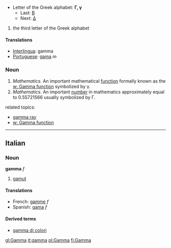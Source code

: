 *Letter of the Greek alphabet: '''&#915;, &#947;'''
**Last: [[beta|&#914;]]
**Next: [[delta|&#916;]]

#the third letter of the Greek alphabet

==== Translations ====
*[[Interlingua]]: gamma
*[[Portuguese]]: [[gama]] ''m''

===Noun===
# ''Mathematics.'' An important mathematical [[function]] formally known as the [[w: Gamma function]] symbolized by &#947;.
# ''Mathematics.'' An important [[number]] in mathematics approximately equal to 0.55721566 usually symbolized by &#915;.

related topics:

*[[gamma ray]]
*[[w: Gamma function]]
----


==Italian==
===Noun===
'''gamma''' ''f''

# [[gamut]]

<!-- these cognate tanslations are interesting, please do not delete -->
====Translations====
*French: [[gamme]] ''f''
*Spanish: [[gama]] ''f''

====Derived terms====
*[[gamma di colori]]<!-- only if it's a set-phrase -->

[[gl:Gamma]]
[[it:gamma]]
[[pl:Gamma]]
[[fi:Gamma]]